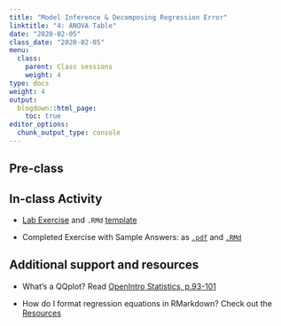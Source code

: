 ```yaml
---
title: "Model Inference & Decomposing Regression Error"
linktitle: "4: ANOVA Table"
date: "2020-02-05"
class_date: "2020-02-05"
menu:
  class:
    parent: Class sessions
    weight: 4
type: docs
weight: 4
output:
  blogdown::html_page:
    toc: true
editor_options: 
  chunk_output_type: console
---
```


## Pre-class



## In-class Activity

- [Lab Exercise](http://sds291.netlify.com/03/03-lab.html) and `.RMd` [template](http://sds291.netlify.com/03/03-lab_RMDtemplate.Rmd)

- Completed Exercise with Sample Answers: as [`.pdf`](http://sds291.netlify.com/03/03-lab_CompletedSolutions.pdf) and [`.RMd`](http://sds291.netlify.com/03/03-lab_CompletedSolutions.Rmd)

## Additional support and resources

- What's a QQplot? Read [OpenIntro Statistics, p.93-101](https://www.openintro.org/download.php?file=isrs1_tablet&referrer=/stat/textbook.php)

- How do I format regression equations in RMarkdown? Check out the [Resources](resources/equations.html) 

